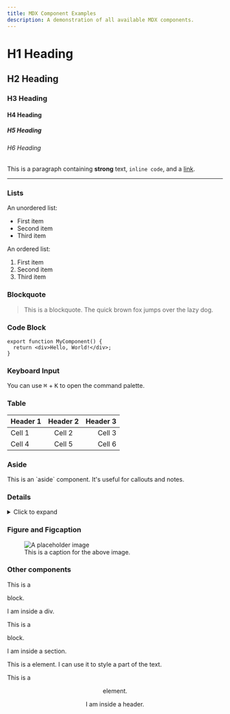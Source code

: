```yaml
---
title: MDX Component Examples
description: A demonstration of all available MDX components.
---
```


# H1 Heading

## H2 Heading

### H3 Heading

#### H4 Heading

##### H5 Heading

###### H6 Heading

This is a paragraph containing **strong** text, `inline code`, and a [link](https://example.com).

---

### Lists

An unordered list:

- First item
- Second item
- Third item

An ordered list:

1. First item
2. Second item
3. Third item

### Blockquote

> This is a blockquote. The quick brown fox jumps over the lazy dog.

### Code Block

```tsx
export function MyComponent() {
  return <div>Hello, World!</div>;
}
```

### Keyboard Input

You can use <kbd>⌘</kbd> + <kbd>K</kbd> to open the command palette.

### Table

| Header 1 | Header 2 | Header 3 |
| :------- | :------: | -------: |
| Cell 1   |  Cell 2  |   Cell 3 |
| Cell 4   |  Cell 5  |   Cell 6 |

### Aside

<aside>This is an `aside` component. It's useful for callouts and notes.</aside>

### Details

<details>
  {/* <summary>Click to expand</summary> */}
  This content is hidden by default.
</details>

### Figure and Figcaption

<figure>
  <img src="https://via.placeholder.com/400x200" alt="A placeholder image" />
  <figcaption>This is a caption for the above image.</figcaption>
</figure>

### Other components

This is a <div/> block.

<div>I am inside a div.</div>

This is a <section/> block.

<section>I am inside a section.</section>

This is a <span/> element. I can use it to style a <span>part of the text</span>.

This is a <header/> element.

<header>I am inside a header.</header>
